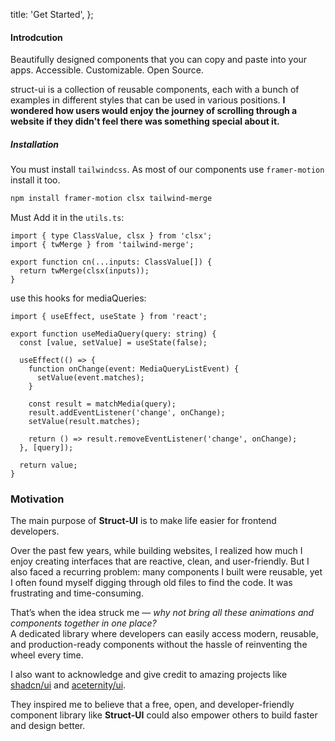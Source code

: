   title: 'Get Started',
};

<div className='mt-20'>
  <h4 className='text-4xl font-semibold'>Introdcution</h4>
</div>

Beautifully designed components that you can copy and paste into your apps. Accessible. Customizable. Open Source.

struct-ui is a collection of reusable components, each with a bunch of examples in different styles that can be used in various positions.
**I wondered how users would enjoy the journey of scrolling through a website if they didn't feel there was something special about it.**

##### Installation

You must install `tailwindcss`. As most of our components use `framer-motion` install it too.

```bash
npm install framer-motion clsx tailwind-merge
```

Must Add it in the `utils.ts`:

```tsx utils.tsx
import { type ClassValue, clsx } from 'clsx';
import { twMerge } from 'tailwind-merge';

export function cn(...inputs: ClassValue[]) {
  return twMerge(clsx(inputs));
}
```

use this hooks for mediaQueries:

```tsx use-media-query.tsx
import { useEffect, useState } from 'react';

export function useMediaQuery(query: string) {
  const [value, setValue] = useState(false);

  useEffect(() => {
    function onChange(event: MediaQueryListEvent) {
      setValue(event.matches);
    }

    const result = matchMedia(query);
    result.addEventListener('change', onChange);
    setValue(result.matches);

    return () => result.removeEventListener('change', onChange);
  }, [query]);

  return value;
}
```

### Motivation

The main purpose of **Struct-UI** is to make life easier for frontend developers.

Over the past few years, while building websites, I realized how much I enjoy creating interfaces that are reactive, clean, and user-friendly. But I also faced a recurring problem: many components I built were reusable, yet I often found myself digging through old files to find the code. It was frustrating and time-consuming.  

That’s when the idea struck me — *why not bring all these animations and components together in one place?*  
A dedicated library where developers can easily access modern, reusable, and production-ready components without the hassle of reinventing the wheel every time.  

I also want to acknowledge and give credit to amazing projects like  
[shadcn/ui](https://ui.shadcn.com) and [aceternity/ui](https://ui.aceternity.com).  

They inspired me to believe that a free, open, and developer-friendly component library like **Struct-UI** could also empower others to build faster and design better.  

<div className='mb-4'></div>
